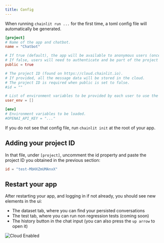 ```yaml
---
title: Config
---
```


When running `chainlit run ...` for the first time, a toml config file will automatically be generated.

```toml config.toml
[project]
# Name of the app and chatbot.
name = "Chatbot"

# If true (default), the app will be available to anonymous users (once deployed).
# If false, users will need to authenticate and be part of the project to use the app.
public = true

# The project ID (found on https://cloud.chainlit.io).
# If provided, all the message data will be stored in the cloud.
# The project ID is required when public is set to false.
#id = ""

# List of environment variables to be provided by each user to use the app.
user_env = []

[env]
# Environment variables to be loaded.
#OPENAI_API_KEY = "..."
```

<Note>If you do not see that config file, run `chainlit init` at the root of your app.</Note>

## Adding your project ID

In that file, under `[project]`, uncomment the id property and paste the project ID you obtained in the previous section:
```toml
id = "test-MbHXZmUMAnxX"
```

## Restart your app
After restarting your app, and logging in if not already, you should see new elements in the ui:
- The dataset tab, where you can find your persisted conversations
- The test tab, where you can run non regression tests (coming soon)
- The history button in the chat input (you can also press the `up arrow` to open it)

![Cloud Enabled](/images/cloud-enabled.png)
